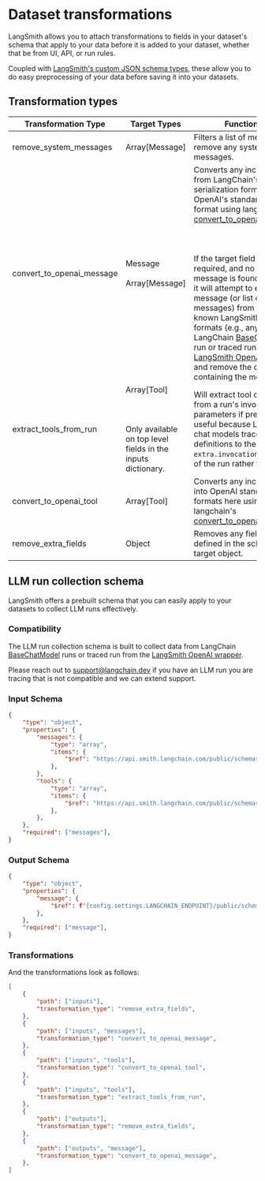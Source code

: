 # Dataset transformations

LangSmith allows you to attach transformations to fields in your dataset's schema that apply
to your data before it is added to your dataset, whether that be from UI, API, or run rules.

Coupled with [LangSmith's custom JSON schema types](./dataset_json_types), these allow you to do easy 
preprocessing of your data before saving it into your datasets.

## Transformation types

| Transformation Type            | Target Types       | Functionality                                                                                                                                                                                                                       |
|--------------------------------|--------------------|-------------------------------------------------------------------------------------------------------------------------------------------------------------------------------------------------------------------------------------|
| remove_system_messages         | Array[Message]      | Filters a list of messages to remove any system messages.                                                                                                                                                                           |
| convert_to_openai_message      | Message <br></br> Array[Message]                | Converts any incoming data from LangChain's internal serialization format to OpenAI's standard message format using langchain's [convert_to_openai_messages](https://python.langchain.com/api_reference/core/messages/langchain_core.messages.utils.convert_to_openai_messages.html). <br></br><br></br> If the target field is marked as required, and no matching message is found upon entry, it will attempt to extract a message (or list of messages) from several well-known LangSmith tracing formats (e.g., any traced LangChain [BaseChatModel](https://python.langchain.com/api_reference/core/language_models/langchain_core.language_models.chat_models.BaseChatModel.html) run or traced run from the [LangSmith OpenAI wrapper](/observability/how_to_guides/tracing/annotate_code#wrap-the-openai-client)), and remove the original key containing the message. |
| extract_tools_from_run         | Array[Tool] <br></br><br></br> Only available on top level fields in the inputs dictionary.  | Will extract tool definitions from a run's invocation parameters if present. This is useful because LangChain chat models trace tool definitions to the `extra.invocation_params` field of the run rather than inputs.
| convert_to_openai_tool         | Array[Tool]        | Converts any incoming data into OpenAI standard tool formats here using langchain's [convert_to_openai_tool](https://python.langchain.com/api_reference/core/utils/langchain_core.utils.function_calling.convert_to_openai_tool.html)
| remove_extra_fields            | Object             | Removes any field not defined in the schema for this target object.                                                                                                                                                                  |

## LLM run collection schema 
LangSmith offers a prebuilt schema that you can easily apply to your datasets to collect LLM runs effectively. 

### Compatibility
The LLM run collection schema is built to collect data from LangChain 
[BaseChatModel](https://python.langchain.com/api_reference/core/language_models/langchain_core.language_models.chat_models.BaseChatModel.html) 
runs or traced run from the [LangSmith OpenAI wrapper](/observability/how_to_guides/tracing/annotate_code#wrap-the-openai-client). 

Please reach out to support@langchain.dev if you have an LLM run you are tracing that is not compatible and we can extend support.

### Input Schema
```json
{
    "type": "object",
    "properties": {
        "messages": {
            "type": "array",
            "items": {
                "$ref": "https://api.smith.langchain.com/public/schemas/v1/message.json"
            },
        },
        "tools": {
            "type": "array",
            "items": {
                "$ref": "https://api.smith.langchain.com/public/schemas/v1/tooldef.json"
            },
        },
    },
    "required": ["messages"],
}
```

### Output Schema
```json
{
    "type": "object",
    "properties": {
        "message": {
            "$ref": f"{config.settings.LANGCHAIN_ENDPOINT}/public/schemas/v1/message.json"
        },
    },
    "required": ["message"],
}
```

### Transformations

And the transformations look as follows:
```json
[
    {
        "path": ["inputs"],
        "transformation_type": "remove_extra_fields",
    },
    {
        "path": ["inputs", "messages"],
        "transformation_type": "convert_to_openai_message",
    },
    {
        "path": ["inputs", "tools"],
        "transformation_type": "convert_to_openai_tool",
    },
    {
        "path": ["inputs", "tools"],
        "transformation_type": "extract_tools_from_run",
    },
    {
        "path": ["outputs"],
        "transformation_type": "remove_extra_fields",
    },
    {
        "path": ["outputs", "message"],
        "transformation_type": "convert_to_openai_message",
    },
]
```
